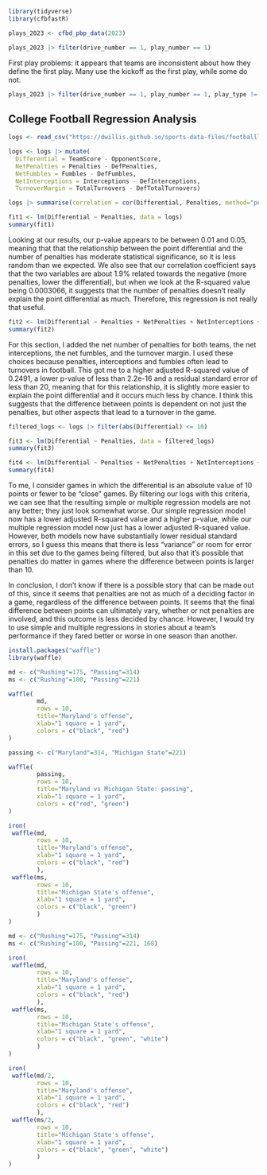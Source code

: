 ```r
library(tidyverse)
library(cfbfastR)
```

```r
plays_2023 <- cfbd_pbp_data(2023)
```

```r
plays_2023 |> filter(drive_number == 1, play_number == 1)
```

First play problems: it appears that teams are inconsistent about how they define the first play. Many use the kickoff as the first play, while some do not. 

```r
plays_2023 |> filter(drive_number == 1, play_number == 1, play_type != 'Kickoff') |> distinct(home, play_type)
```

## College Football Regression Analysis

```r
logs <- read_csv("https://dwillis.github.io/sports-data-files/footballlogs1122.csv")
```

```r
logs <- logs |> mutate(
  Differential = TeamScore - OpponentScore,
  NetPenalties = Penalties - DefPenalties,
  NetFumbles = Fumbles - DefFumbles,
  NetInterceptions = Interceptions - DefInterceptions,
  TurnoverMargin = TotalTurnovers - DefTotalTurnovers)
```

```r
logs |> summarise(correlation = cor(Differential, Penalties, method="pearson"))
```

```r
fit1 <- lm(Differential ~ Penalties, data = logs)
summary(fit1)
```
Looking at our results, our p-value appears to be between 0.01 and 0.05, meaning that that the relationship between the point differential and the number of penalties has moderate statistical significance, so it is less random than we expected. We also see that our correlation coefficient says that the two variables are about 1.9% related towards the negative (more penalties, lower the differential), but when we look at the R-squared value being 0.0003066, it suggests that the number of penalties doesn't really explain the point differential as much. Therefore, this regression is not really that useful.

```r
fit2 <- lm(Differential ~ Penalties + NetPenalties + NetInterceptions + NetFumbles + TurnoverMargin, data = logs)
summary(fit2)
```
For this section, I added the net number of penalties for both teams, the net interceptions, the net fumbles, and the turnover margin. I used these choices because penalties, interceptions and fumbles often lead to turnovers in football. This got me to a higher adjusted R-squared value of 0.2491, a lower p-value of less than 2.2e-16 and a residual standard error of less than 20, meaning that for this relationship, it is slightly more easier to explain the point differential and it occurs much less by chance. I think this suggests that the difference between points is dependent on not just the penalties, but other aspects that lead to a turnover in the game.

```r
filtered_logs <- logs |> filter(abs(Differential) <= 10)
```

```r
fit3 <- lm(Differential ~ Penalties, data = filtered_logs)
summary(fit3)
```

```r
fit4 <- lm(Differential ~ Penalties + NetPenalties + NetInterceptions + NetFumbles + TurnoverMargin, data = filtered_logs)
summary(fit4)
```

To me, I consider games in which the differential is an absolute value of 10 points or fewer to be "close" games. By filtering our logs with this criteria, we can see that the resulting simple or multiple regression models are not any better; they just look somewhat worse. Our simple regression model now has a lower adjusted R-squared value and a higher p-value, while our multiple regression model now just has a lower adjusted R-squared value. However, both models now have substantially lower residual standard errors, so I guess this means that there is less "variance" or room for error in this set due to the games being filtered, but also that it's possible that penalties do matter in games where the difference between points is larger than 10.

In conclusion, I don't know if there is a possible story that can be made out of this, since it seems that penalties are not as much of a deciding factor in a game, regardless of the difference between points. It seems that the final difference between points can ultimately vary, whether or not penalties are involved, and this outcome is less decided by chance. However, I would try to use simple and multiple regressions in stories about a team's performance if they fared better or worse in one season than another.

```r
install.packages("waffle")
library(waffle)
```
```r
md <- c("Rushing"=175, "Passing"=314)
ms <- c("Rushing"=100, "Passing"=221)

waffle(
        md, 
        rows = 10, 
        title="Maryland's offense", 
        xlab="1 square = 1 yard", 
        colors = c("black", "red")
)
```
```r
passing <- c("Maryland"=314, "Michigan State"=221)

waffle(
        passing, 
        rows = 10, 
        title="Maryland vs Michigan State: passing", 
        xlab="1 square = 1 yard", 
        colors = c("red", "green")
)
```

```r
iron(
 waffle(md, 
        rows = 10, 
        title="Maryland's offense", 
        xlab="1 square = 1 yard", 
        colors = c("black", "red")
        ),
 waffle(ms, 
        rows = 10, 
        title="Michigan State's offense", 
        xlab="1 square = 1 yard", 
        colors = c("black", "green")
        )
)
```

```r
md <- c("Rushing"=175, "Passing"=314)
ms <- c("Rushing"=100, "Passing"=221, 168)

iron(
 waffle(md, 
        rows = 10, 
        title="Maryland's offense", 
        xlab="1 square = 1 yard", 
        colors = c("black", "red")
        ),
 waffle(ms, 
        rows = 10, 
        title="Michigan State's offense", 
        xlab="1 square = 1 yard",
        colors = c("black", "green", "white")
        )
)
```
```r
iron(
 waffle(md/2, 
        rows = 10, 
        title="Maryland's offense", 
        xlab="1 square = 1 yard", 
        colors = c("black", "red")
        ),
 waffle(ms/2, 
        rows = 10, 
        title="Michigan State's offense", 
        xlab="1 square = 1 yard",
        colors = c("black", "green", "white")
        )
)
```


